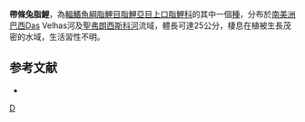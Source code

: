{{Speciesbox 
| genus = Leporinus
| species = taeniatus
| authority = [[Lütken|Lütken]], 1875
| status = LC
| status_system = IUCN3.1
}}
'''帶條兔脂鯉'''，為[[輻鰭魚綱|輻鰭魚綱]][[脂鯉目|脂鯉目]][[脂鯉亞目|脂鯉亞目]][[上口脂鯉科|上口脂鯉科]]的其中一個[[種|種]]，分布於[[南美洲|南美洲]][[巴西|巴西]]Das Velhas河及[[聖弗朗西斯科河|聖弗朗西斯科河]]流域，體長可達25公分，棲息在植被生長茂密的水域，生活習性不明。

==参考文献==
{{refbegin}}
*{{FishBase_species|genus=Leporinus|species=taeniatus|year=2013|month=9}}
{{refend}}
{{Taxonbar}}

[[Category:兔脂鯉屬|D]]